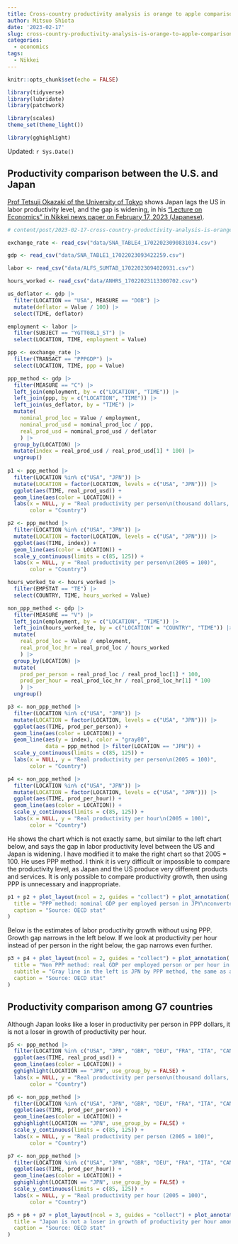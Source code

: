 ```yaml
---
title: Cross-country productivity analysis is orange to apple comparison
author: Mitsuo Shiota
date: '2023-02-17'
slug: cross-country-productivity-analysis-is-orange-to-apple-comparison
categories:
  - economics
tags:
  - Nikkei
---
```


```r
knitr::opts_chunk$set(echo = FALSE)

library(tidyverse)
library(lubridate)
library(patchwork)

library(scales)
theme_set(theme_light())

library(gghighlight)
```

Updated: `r Sys.Date()`

## Productivity comparison between the U.S. and Japan

[Prof Tetsuji Okazaki of the University of Tokyo](https://www.e.u-tokyo.ac.jp/fservice/faculty/okazaki/okazaki-e/okazaki01-e.html) shows Japan lags the US in labor productivity level, and the gap is widening, in his ["Lecture on Economics" in Nikkei news paper on February 17, 2023 (Japanese)](https://www.nikkei.com/article/DGXZQOCD2515M0V20C23A1000000/).

```r
# content/post/2023-02-17-cross-country-productivity-analysis-is-orange-to-apple-comparison/

exchange_rate <- read_csv("data/SNA_TABLE4_17022023090831034.csv")

gdp <- read_csv("data/SNA_TABLE1_17022023093422259.csv")

labor <- read_csv("data/ALFS_SUMTAB_17022023094020931.csv")

hours_worked <- read_csv("data/ANHRS_17022023113300702.csv")
```

```r
us_deflator <- gdp |> 
  filter(LOCATION == "USA", MEASURE == "DOB") |> 
  mutate(deflator = Value / 100) |> 
  select(TIME, deflator)
```

```r
employment <- labor |> 
  filter(SUBJECT == "YGTT08L1_ST") |> 
  select(LOCATION, TIME, employment = Value)
```

```r
ppp <- exchange_rate |> 
  filter(TRANSACT == "PPPGDP") |> 
  select(LOCATION, TIME, ppp = Value)
```

```r
ppp_method <- gdp |> 
  filter(MEASURE == "C") |> 
  left_join(employment, by = c("LOCATION", "TIME")) |> 
  left_join(ppp, by = c("LOCATION", "TIME")) |> 
  left_join(us_deflator, by = "TIME") |> 
  mutate(
    nominal_prod_loc = Value / employment,
    nominal_prod_usd = nominal_prod_loc / ppp,
    real_prod_usd = nominal_prod_usd / deflator
    ) |> 
  group_by(LOCATION) |> 
  mutate(index = real_prod_usd / real_prod_usd[1] * 100) |> 
  ungroup()
  
p1 <- ppp_method |> 
  filter(LOCATION %in% c("USA", "JPN")) |> 
  mutate(LOCATION = factor(LOCATION, levels = c("USA", "JPN"))) |> 
  ggplot(aes(TIME, real_prod_usd)) +
  geom_line(aes(color = LOCATION)) +
  labs(x = NULL, y = "Real productivity per person\n(thousand dollars, PPP, 2015 price)",
       color = "Country")

p2 <- ppp_method |> 
  filter(LOCATION %in% c("USA", "JPN")) |> 
  mutate(LOCATION = factor(LOCATION, levels = c("USA", "JPN"))) |> 
  ggplot(aes(TIME, index)) +
  geom_line(aes(color = LOCATION)) +
  scale_y_continuous(limits = c(85, 125)) +
  labs(x = NULL, y = "Real productivity per person\n(2005 = 100)",
       color = "Country")
```

```r
hours_worked_te <- hours_worked |> 
  filter(EMPSTAT == "TE") |> 
  select(COUNTRY, TIME, hours_worked = Value)

non_ppp_method <- gdp |> 
  filter(MEASURE == "V") |> 
  left_join(employment, by = c("LOCATION", "TIME")) |> 
  left_join(hours_worked_te, by = c("LOCATION" = "COUNTRY", "TIME")) |> 
  mutate(
    real_prod_loc = Value / employment,
    real_prod_loc_hr = real_prod_loc / hours_worked
    ) |> 
  group_by(LOCATION) |> 
  mutate(
    prod_per_person = real_prod_loc / real_prod_loc[1] * 100,
    prod_per_hour = real_prod_loc_hr / real_prod_loc_hr[1] * 100
    ) |> 
  ungroup()

p3 <- non_ppp_method |> 
  filter(LOCATION %in% c("USA", "JPN")) |> 
  mutate(LOCATION = factor(LOCATION, levels = c("USA", "JPN"))) |> 
  ggplot(aes(TIME, prod_per_person)) +
  geom_line(aes(color = LOCATION)) +
  geom_line(aes(y = index), color = "gray80",
            data = ppp_method |> filter(LOCATION == "JPN")) +
  scale_y_continuous(limits = c(85, 125)) +
  labs(x = NULL, y = "Real productivity per person\n(2005 = 100)",
       color = "Country")

p4 <- non_ppp_method |> 
  filter(LOCATION %in% c("USA", "JPN")) |> 
  mutate(LOCATION = factor(LOCATION, levels = c("USA", "JPN"))) |> 
  ggplot(aes(TIME, prod_per_hour)) +
  geom_line(aes(color = LOCATION)) +
  scale_y_continuous(limits = c(85, 125)) +
  labs(x = NULL, y = "Real productivity per hour\n(2005 = 100)",
       color = "Country")
```

He shows the chart which is not exactly same, but similar to the left chart below, and says the gap in labor productivity level between the US and Japan is widening. I have modified it to make the right chart so that 2005 = 100. He uses PPP method. I think it is very difficult or impossible to compare the productivity level, as Japan and the US produce very different products and services. It is only possible to compare productivity growth, then using PPP is unnecessary and inappropriate.

```r
p1 + p2 + plot_layout(ncol = 2, guides = "collect") + plot_annotation(
  title = "PPP method: nominal GDP per employed person in JPY\nconverted to USD by PPP, then deflated to real by US GDP deflator",
  caption = "Source: OECD stat"
)
```

Below is the estimates of labor productivity growth without using PPP. Growth gap narrows in the left below. If we look at productivity per hour instead of per person in the right below, the gap narrows even further.

```r
p3 + p4 + plot_layout(ncol = 2, guides = "collect") + plot_annotation(
  title = "Non PPP method: real GDP per employed person or per hour in JPY \nindexed at 2005 = 100",
  subtitle = "Gray line in the left is JPN by PPP method, the same as above right",
  caption = "Source: OECD stat"
)
```

## Productivity comparison among G7 countries

Although Japan looks like a loser in productivity per person in PPP dollars, it is not a loser in growth of productivity per hour.

```r
p5 <- ppp_method |> 
  filter(LOCATION %in% c("USA", "JPN", "GBR", "DEU", "FRA", "ITA", "CAN")) |> 
  ggplot(aes(TIME, real_prod_usd)) +
  geom_line(aes(color = LOCATION)) +
  gghighlight(LOCATION == "JPN", use_group_by = FALSE) +
  labs(x = NULL, y = "Real productivity per person\n(thousand dollars, PPP, 2015 price)",
       color = "Country")

p6 <- non_ppp_method |> 
  filter(LOCATION %in% c("USA", "JPN", "GBR", "DEU", "FRA", "ITA", "CAN")) |> 
  ggplot(aes(TIME, prod_per_person)) +
  geom_line(aes(color = LOCATION)) +
  gghighlight(LOCATION == "JPN", use_group_by = FALSE) +
  scale_y_continuous(limits = c(85, 125)) +
  labs(x = NULL, y = "Real productivity per person (2005 = 100)",
       color = "Country")

p7 <- non_ppp_method |> 
  filter(LOCATION %in% c("USA", "JPN", "GBR", "DEU", "FRA", "ITA", "CAN")) |> 
  ggplot(aes(TIME, prod_per_hour)) +
  geom_line(aes(color = LOCATION)) +
  gghighlight(LOCATION == "JPN", use_group_by = FALSE) +
  scale_y_continuous(limits = c(85, 125)) +
  labs(x = NULL, y = "Real productivity per hour (2005 = 100)",
       color = "Country")

p5 + p6 + p7 + plot_layout(ncol = 3, guides = "collect") + plot_annotation(
  title = "Japan is not a loser in growth of productivity per hour among G7 countries",
  caption = "Source: OECD stat"
)
```
